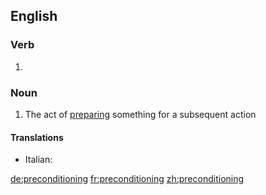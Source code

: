 ==English==

===Verb===
{{head|en}}

# {{present participle of|precondition}}

===Noun===
{{en-noun|-}}

# The act of [[prepare|preparing]] something for a subsequent action

====Translations====
{{trans-top|preparing something for a subsequent action}}
* Italian: {{t|it|precondizionamento|m}}
{{trans-mid}}
{{trans-bottom}}

[[de:preconditioning]]
[[fr:preconditioning]]
[[zh:preconditioning]]
